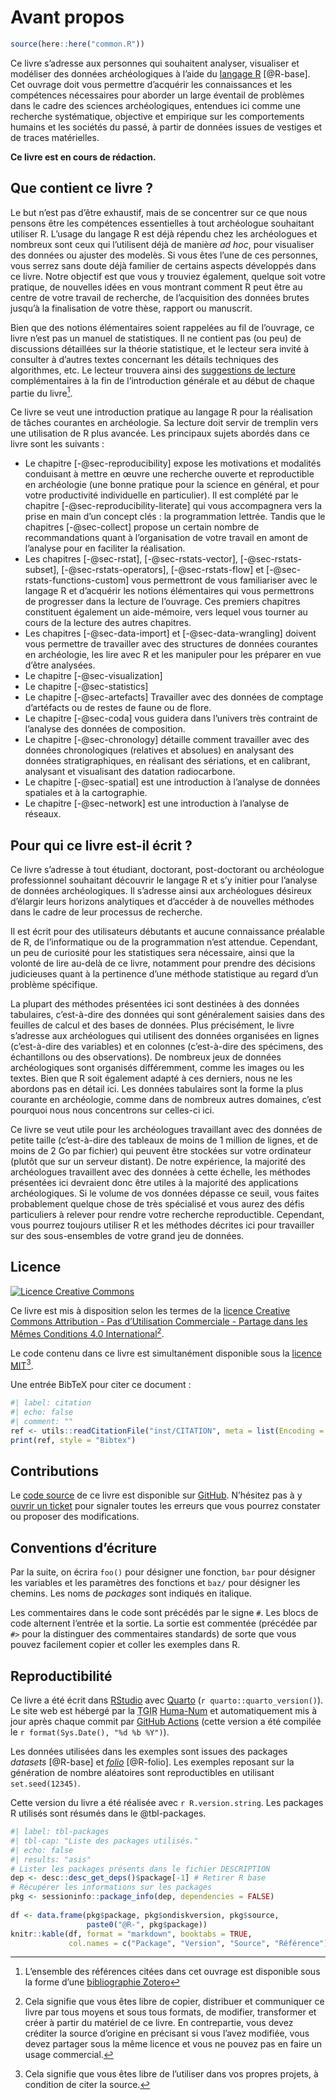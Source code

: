 # Avant propos {.unnumbered}

```r
source(here::here("common.R"))
```

Ce livre s'adresse aux personnes qui souhaitent analyser, visualiser et modéliser des données archéologiques à l'aide du [langage R](https://www.r-project.org/) [@R-base]. Cet ouvrage doit vous permettre d'acquérir les connaissances et les compétences nécessaires pour aborder un large éventail de problèmes dans le cadre des sciences archéologiques, entendues ici comme une recherche systématique, objective et empirique sur les comportements humains et les sociétés du passé, à partir de données issues de vestiges et de traces matérielles.

**Ce livre est en cours de rédaction.**

## Que contient ce livre ? {.unnumbered}

Le but n'est pas d'être exhaustif, mais de se concentrer sur ce que nous pensons être les compétences essentielles à tout archéologue souhaitant utiliser R. L'usage du langage R est déjà répendu chez les archéologues et nombreux sont ceux qui l'utilisent déjà de manière *ad hoc*, pour visualiser des données ou ajuster des modelès. Si vous êtes l'une de ces personnes, vous serrez sans doute déjà familier de certains aspects développés dans ce livre. Notre objectif est que vous y trouviez également, quelque soit votre pratique, de nouvelles idées en vous montrant comment R peut être au centre de votre travail de recherche, de l'acquisition des données brutes jusqu'à la finalisation de votre thèse, rapport ou manuscrit.

Bien que des notions élémentaires soient rappelées au fil de l'ouvrage, ce livre n'est pas un manuel de statistiques. Il ne contient pas (ou peu) de discussions détaillées sur la théorie statistique, et le lecteur sera invité à consulter à d'autres textes concernant les détails techniques des algorithmes, etc. Le lecteur trouvera ainsi des [suggestions de lecture](#sec-intro-biblio) complémentaires à la fin de l'introduction générale et au début de chaque partie du livre^[L'ensemble des références citées dans cet ouvrage est disponible sous la forme d'une [bibliographie Zotero](https://www.zotero.org/groups/4507200/rarcheo/library)].

Ce livre se veut une introduction pratique au langage R pour la réalisation de tâches courantes en archéologie. Sa lecture doit servir de tremplin vers une utilisation de R plus avancée. Les principaux sujets abordés dans ce livre sont les suivants :

* Le chapitre [-@sec-reproducibility] expose les motivations et modalités conduisant à mettre en œuvre une recherche ouverte et reproductible en archéologie (une bonne pratique pour la science en général, et pour votre productivité individuelle en particulier). Il est complété par le chapitre [-@sec-reproducibility-literate] qui vous accompagnera vers la prise en main d'un concept clés : la programmation lettrée. Tandis que le chapitres [-@sec-collect] propose un certain nombre de recommandations quant à l'organisation de votre travail en amont de l'analyse pour en faciliter la réalisation.
* Les chapitres [-@sec-rstat], [-@sec-rstats-vector], [-@sec-rstats-subset], [-@sec-rstats-operators], [-@sec-rstats-flow] et [-@sec-rstats-functions-custom] vous permettront de vous familiariser avec le langage R et d'acquérir les notions élémentaires qui vous permettrons de progresser dans la lecture de l'ouvrage. Ces premiers chapitres constituent également un aide-mémoire, vers lequel vous tourner au cours de la lecture des autres chapitres.
* Les chapitres [-@sec-data-import] et [-@sec-data-wrangling] doivent vous permettre de travailler avec des structures de données courantes en archéologie, les lire avec R et les manipuler pour les préparer en vue d'être analysées.
* Le chapitre [-@sec-visualization]
* Le chapitre [-@sec-statistics]
* Le chapitre [-@sec-artefacts] Travailler avec des données de comptage d'artéfacts ou de restes de faune ou de flore.
* Le chapitre [-@sec-coda] vous guidera dans l'univers très contraint de l'analyse des données de composition.
* Le chapitre [-@sec-chronology] détaille comment travailler avec des données chronologiques (relatives et absolues) en analysant des données stratigraphiques, en réalisant des sériations, et en calibrant, analysant et visualisant des datation radiocarbone.
* Le chapitre [-@sec-spatial] est une introduction à l'analyse de données spatiales et à la cartographie.
* Le chapitre [-@sec-network] est une introduction à l'analyse de réseaux.

## Pour qui ce livre est-il écrit ? {.unnumbered}

Ce livre s'adresse à tout étudiant, doctorant, post-doctorant ou archéologue professionnel souhaitant découvrir le langage R et s'y initier pour l'analyse de données archéologiques. Il s'adresse ainsi aux archéologues désireux d'élargir leurs horizons analytiques et d'accéder à de nouvelles méthodes dans le cadre de leur processus de recherche. 

Il est écrit pour des utilisateurs débutants et aucune connaissance préalable de R, de l'informatique ou de la programmation n'est attendue. Cependant, un peu de curiosité pour les statistiques sera nécessaire, ainsi que la volonté de lire au-delà de ce livre, notamment pour prendre des décisions judicieuses quant à la pertinence d'une méthode statistique au regard d'un problème spécifique.

La plupart des méthodes présentées ici sont destinées à des données tabulaires, c'est-à-dire des données qui sont généralement saisies dans des feuilles de calcul et des bases de données. Plus précisément, le livre s'adresse aux archéologues qui utilisent des données organisées en lignes (c'est-à-dire des variables) et en colonnes (c'est-à-dire des spécimens, des échantillons ou des observations). De nombreux jeux de données archéologiques sont organisés différemment, comme les images ou les textes. Bien que R soit également adapté à ces derniers, nous ne les abordons pas en détail ici. Les données tabulaires sont la forme la plus courante en archéologie, comme dans de nombreux autres domaines, c'est pourquoi nous nous concentrons sur celles-ci ici.

Ce livre se veut utile pour les archéologues travaillant avec des données de petite taille (c'est-à-dire des tableaux de moins de 1 million de lignes, et de moins de 2 Go par fichier) qui peuvent être stockées sur votre ordinateur (plutôt que sur un serveur distant). De notre expérience, la majorité des archéologues travaillent avec des données à cette échelle, les méthodes présentées ici devraient donc être utiles à la majorité des applications archéologiques. Si le volume de vos données dépasse ce seuil, vous faites probablement quelque chose de très spécialisé et vous aurez des défis particuliers à relever pour rendre votre recherche reproductible. Cependant, vous pourrez toujours utiliser R et les méthodes décrites ici pour travailler sur des sous-ensembles de votre grand jeu de données.

## Licence {.unnumbered}

<a rel="license" href="http://creativecommons.org/licenses/by-nc-sa/4.0/"><img alt="Licence Creative Commons" style="border-width:0" src="https://i.creativecommons.org/l/by-nc-sa/4.0/88x31.png" /></a>

Ce livre est mis à disposition selon les termes de la [licence Creative Commons Attribution - Pas d'Utilisation Commerciale - Partage dans les Mêmes Conditions 4.0 International](http://creativecommons.org/licenses/by-nc-sa/4.0/)^[Cela signifie que vous êtes libre de copier, distribuer et communiquer ce livre par tous moyens et sous tous formats, de modifier, transformer et créer à partir du matériel de ce livre. En contrepartie, vous devez créditer la source d'origine en précisant si vous l'avez modifiée, vous devez partager sous la même licence et vous ne pouvez pas en faire un usage commercial.].

Le code contenu dans ce livre est simultanément disponible sous la [licence MIT](https://opensource.org/licenses/MIT)^[Cela signifie que vous êtes libre de l'utiliser dans vos propres projets, à condition de citer la source.].

Une entrée BibTeX pour citer ce document :

```r
#| label: citation
#| echo: false
#| comment: ""
ref <- utils::readCitationFile("inst/CITATION", meta = list(Encoding = "UTF-8"))
print(ref, style = "Bibtex")
```

## Contributions {.unnumbered}

Le [code source](https://github.com/nfrerebeau/rarcheo) de ce livre est disponible sur [GitHub](https://github.com/). N'hésitez pas à y [ouvrir un ticket](https://github.com/nfrerebeau/rarcheo/issues) pour signaler toutes les erreurs que vous pourrez constater ou proposer des modifications.

## Conventions d'écriture {.unnumbered}

Par la suite, on écrira `foo()` pour désigner une fonction, `bar` pour désigner les variables et les paramètres des fonctions et `baz/` pour désigner les chemins. Les noms de *packages* sont indiqués en italique.

Les commentaires dans le code sont précédés par le signe `#`. Les blocs de code alternent l'entrée et la sortie. La sortie est commentée (précédée par `#>` pour la distinguer des commentaires standards) de sorte que vous pouvez facilement copier et coller les exemples dans R.

## Reproductibilité {.unnumbered}

Ce livre a été écrit dans [RStudio](http://www.rstudio.com/ide/) avec [Quarto](https://quarto.org/) (`r quarto::quarto_version()`). Le site web est hébergé par la <abbr title="Très Grande Infrastructure de Recherche">TGIR</abbr> [Huma-Num](https://www.huma-num.fr/) et automatiquement mis à jour après chaque commit par [GitHub Actions](https://github.com/nfrerebeau/rarcheo/actions) (cette version a été compilée le `r format(Sys.Date(), "%d %b %Y")`).

Les données utilisées dans les exemples sont issues des packages *datasets* [@R-base] et [*folio*](https://packages.tesselle.org/folio/) [@R-folio]. Les exemples reposant sur la génération de nombre aléatoires sont reproductibles en utilisant `set.seed(12345)`.

Cette version du livre a été réalisée avec `r R.version.string`. Les packages R utilisés sont résumés dans le @tbl-packages.

```r
#| label: tbl-packages
#| tbl-cap: "Liste des packages utilisés."
#| echo: false
#| results: "asis"
# Lister les packages présents dans le fichier DESCRIPTION
dep <- desc::desc_get_deps()$package[-1] # Retirer R base
# Récupérer les informations sur les packages
pkg <- sessioninfo::package_info(dep, dependencies = FALSE)
  
df <- data.frame(pkg$package, pkg$ondiskversion, pkg$source, 
                 paste0("@R-", pkg$package))
knitr::kable(df, format = "markdown", booktabs = TRUE,
             col.names = c("Package", "Version", "Source", "Référence"))
```
